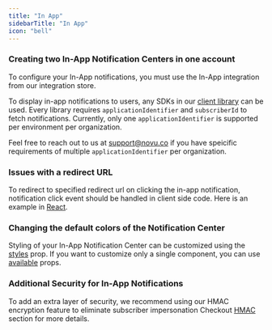 ```yaml
---
title: "In App"
sidebarTitle: "In App"
icon: "bell"
---
```



### Creating two In-App Notification Centers in one account

To configure your In-App notifications, you must use the In-App integration from our integration store.

To display in-app notifications to users, any SDKs in our [client library](/notification-center/introduction) can be used. Every library requires `applicationIdentifier` and `subscriberId` to fetch notifications. Currently, only one `applicationIdentifier` is supported per environment per organization.

Feel free to reach out to us at support@novu.co if you have speicific requirements of multiple `applicationIdentifier` per organization.

### Issues with a redirect URL

To redirect to specified redirect url on clicking the in-app notification, notification click event should be handled in client side code. Here is an example in [React](/notification-center/client/react/get-started#onnotificationclick).

### Changing the default colors of the Notification Center

Styling of your In-App Notification Center can be customized using the [styles](/notification-center/client/react/customization#customization-using-styles-prop) prop. If you want to customize only a single component, you can use [available](/notification-center/client/react/customization#popovernotificationcenter-customization) props.

### Additional Security for In-App Notifications

To add an extra layer of security, we recommend using our HMAC encryption feature to eliminate subscriber impersonation Checkout [HMAC](/notification-center/client/react/get-started#hmac-encryption) section for more details.

<ContactSupportSnippet />
